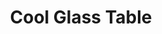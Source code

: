 ---
title: "Cool Glass Table"
meta_title: "Cool Glass Table craft"
description: "Craft de Cool Glass Table"
rank: "a"
draft: false
name: "Cool Glass Table"
recipe_img: "https://wiki.pokexgames.com/images/2/29/Cool_Glass_Table.png"
level: 89
craft_time: 86400
result: 1
value_npc: 1
ingredients:
  - name: "White Glass Table"
    quantity: 1
    item_img: "https://wiki.pokexgames.com/images/thumb/4/41/White_Glass_Table.png/30px-White_Glass_Table.png"
    value_npc: 1
  - name: "Fur Ball"
    quantity: 100
    item_img: "https://wiki.pokexgames.com/images/8/85/Fur_Ball.png"
    value_npc: 1
  - name: "Big Crystal"
    quantity: 10
    item_img: "https://wiki.pokexgames.com/images/c/c4/Big_Crystal.png"
    value_npc: 1
---